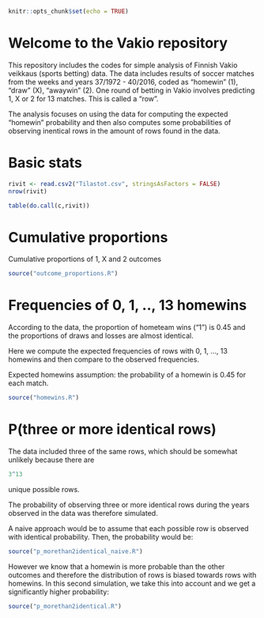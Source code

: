```r
knitr::opts_chunk$set(echo = TRUE)
```

# Welcome to the Vakio repository

This repository includes the codes for simple analysis of Finnish Vakio veikkaus (sports betting) data. The data includes results of soccer matches from the weeks and years 37/1972 - 40/2016, coded as "homewin" (1), "draw" (X), "awaywin" (2). One round of betting in Vakio involves predicting 1, X or 2 for 13 matches. This is called a "row".

The analysis focuses on using the data for computing the expected "homewin" probability and then also computes some probabilities of observing inentical rows in the amount of rows found in the data.

# Basic stats

```r
rivit <- read.csv2("Tilastot.csv", stringsAsFactors = FALSE)
nrow(rivit)

table(do.call(c,rivit))
```


# Cumulative proportions

Cumulative proportions of 1, X and 2 outcomes

```r
source("outcome_proportions.R")
```

# Frequencies of 0, 1, .., 13 homewins

According to the data, the proportion of hometeam wins ("1") is 0.45 and the proportions of draws and losses are almost identical.  

Here we compute the expected frequencies of rows with 0, 1, ..., 13 homewins and then compare to the observed frequencies.  

Expected homewins assumption: the probability of a homewin is 0.45 for each match.

```r
source("homewins.R")
```

# P(three or more identical rows)

The data included three of the same rows, which should be somewhat unlikely because there are 

```r
3^13
```

unique possible rows.

The probability of observing three or more identical rows during the years observed in the data was therefore simulated. 

A naive approach would be to assume that each possible row is observed with identical probability. Then, the probability would be:

```r
source("p_morethan2identical_naive.R")
```

However we know that a homewin is more probable than the other outcomes and therefore the distribution of rows is biased towards rows with homewins. In this second simulation, we take this into account and we get a significantly higher probability:


```r
source("p_morethan2identical.R")
```
